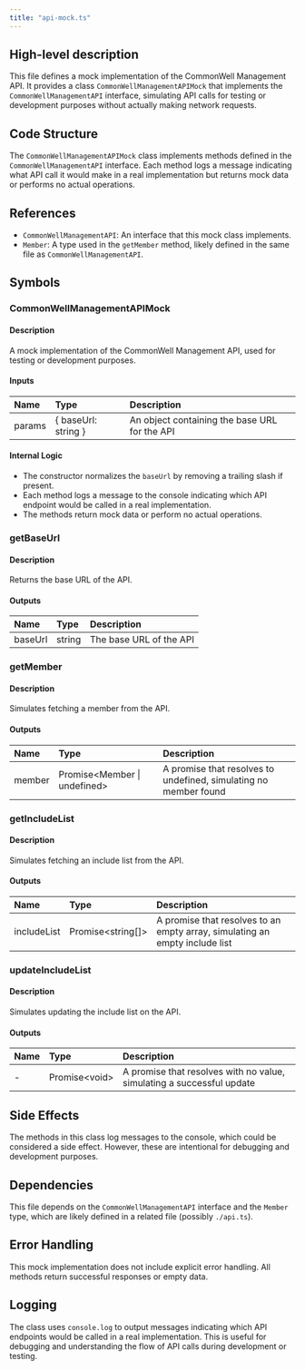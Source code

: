 ```yaml
---
title: "api-mock.ts"
---
```


## High-level description
This file defines a mock implementation of the CommonWell Management API. It provides a class `CommonWellManagementAPIMock` that implements the `CommonWellManagementAPI` interface, simulating API calls for testing or development purposes without actually making network requests.

## Code Structure
The `CommonWellManagementAPIMock` class implements methods defined in the `CommonWellManagementAPI` interface. Each method logs a message indicating what API call it would make in a real implementation but returns mock data or performs no actual operations.

## References
- `CommonWellManagementAPI`: An interface that this mock class implements.
- `Member`: A type used in the `getMember` method, likely defined in the same file as `CommonWellManagementAPI`.

## Symbols

### CommonWellManagementAPIMock
#### Description
A mock implementation of the CommonWell Management API, used for testing or development purposes.

#### Inputs
| Name | Type | Description |
|:-----|:-----|:------------|
| params | \{ baseUrl: string \} | An object containing the base URL for the API |

#### Internal Logic
- The constructor normalizes the `baseUrl` by removing a trailing slash if present.
- Each method logs a message to the console indicating which API endpoint would be called in a real implementation.
- The methods return mock data or perform no actual operations.

### getBaseUrl
#### Description
Returns the base URL of the API.

#### Outputs
| Name | Type | Description |
|:-----|:-----|:------------|
| baseUrl | string | The base URL of the API |

### getMember
#### Description
Simulates fetching a member from the API.

#### Outputs
| Name | Type | Description |
|:-----|:-----|:------------|
| member | Promise&lt;Member \| undefined&gt; | A promise that resolves to undefined, simulating no member found |

### getIncludeList
#### Description
Simulates fetching an include list from the API.

#### Outputs
| Name | Type | Description |
|:-----|:-----|:------------|
| includeList | Promise&lt;string[]&gt; | A promise that resolves to an empty array, simulating an empty include list |

### updateIncludeList
#### Description
Simulates updating the include list on the API.

#### Outputs
| Name | Type | Description |
|:-----|:-----|:------------|
| - | Promise&lt;void&gt; | A promise that resolves with no value, simulating a successful update |

## Side Effects
The methods in this class log messages to the console, which could be considered a side effect. However, these are intentional for debugging and development purposes.

## Dependencies
This file depends on the `CommonWellManagementAPI` interface and the `Member` type, which are likely defined in a related file (possibly `./api.ts`).

## Error Handling
This mock implementation does not include explicit error handling. All methods return successful responses or empty data.

## Logging
The class uses `console.log` to output messages indicating which API endpoints would be called in a real implementation. This is useful for debugging and understanding the flow of API calls during development or testing.
